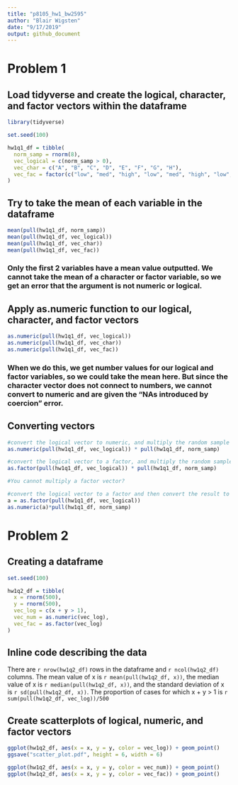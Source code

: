 ```yaml
---
title: "p8105_hw1_bw2595"
author: "Blair Wigsten"
date: "9/17/2019"
output: github_document
---
```


# Problem 1

## Load tidyverse and create the logical, character, and factor vectors within the dataframe
```r

library(tidyverse)

set.seed(100)

hw1q1_df = tibble(
  norm_samp = rnorm(8),
  vec_logical = c(norm_samp > 0),
  vec_char = c("A", "B", "C", "D", "E", "F", "G", "H"),
  vec_fac = factor(c("low", "med", "high", "low", "med", "high", "low", "med"))
)
```

## Try to take the mean of each variable in the dataframe
```r
mean(pull(hw1q1_df, norm_samp))
mean(pull(hw1q1_df, vec_logical))
mean(pull(hw1q1_df, vec_char))
mean(pull(hw1q1_df, vec_fac))
```
### Only the first 2 variables have a mean value outputted. We cannot take the mean of a character or factor variable, so we get an error that the argument is not numeric or logical.  

## Apply as.numeric function to our logical, character, and factor vectors
```r
as.numeric(pull(hw1q1_df, vec_logical))
as.numeric(pull(hw1q1_df, vec_char))
as.numeric(pull(hw1q1_df, vec_fac))
```
### When we do this, we get number values for our logical and factor variables, so we could take the mean here. But since the character vector does not connect to numbers, we cannot convert to numeric and are given the "NAs introduced by coercion" error. 

## Converting vectors 
```r
#convert the logical vector to numeric, and multiply the random sample by the result
as.numeric(pull(hw1q1_df, vec_logical)) * pull(hw1q1_df, norm_samp)

#convert the logical vector to a factor, and multiply the random sample by the result
as.factor(pull(hw1q1_df, vec_logical)) * pull(hw1q1_df, norm_samp)

#You cannot multiply a factor vector?

#convert the logical vector to a factor and then convert the result to numeric, and multiply the random sample by the result
a = as.factor(pull(hw1q1_df, vec_logical)) 
as.numeric(a)*pull(hw1q1_df, norm_samp)
```

# Problem 2

## Creating a dataframe
```r

set.seed(100)

hw1q2_df = tibble(
  x = rnorm(500),
  y = rnorm(500),
  vec_log = c(x + y > 1), 
  vec_num = as.numeric(vec_log),
  vec_fac = as.factor(vec_log)
)
```

## Inline code describing the data
There are `r nrow(hw1q2_df)` rows in the dataframe and `r ncol(hw1q2_df)` columns. The mean value of x is `r mean(pull(hw1q2_df, x))`, the median value of x is `r median(pull(hw1q2_df, x))`, and the standard deviation of x is `r sd(pull(hw1q2_df, x))`. The proportion of cases for which        x + y > 1 is `r sum(pull(hw1q2_df, vec_log))/500`

## Create scatterplots of logical, numeric, and factor vectors
```r
ggplot(hw1q2_df, aes(x = x, y = y, color = vec_log)) + geom_point()
ggsave("scatter_plot.pdf", height = 6, width = 6)

ggplot(hw1q2_df, aes(x = x, y = y, color = vec_num)) + geom_point()
ggplot(hw1q2_df, aes(x = x, y = y, color = vec_fac)) + geom_point()
```

